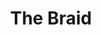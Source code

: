 ---
title: The Braid
description: Three women, Smita, Giulia and Sarah, are from different parts of the world and have never met but are bound by something intimate and unique.
rating: PG
genre:
  - Drama
length: 2h 0m
cast:
  - Mia Maelzer
  - Sajda Pathan
  - Nehpal Gautam
showtimes:
  - June 17th
  - June 19th
poster: ./images/the-braid.jpg
trailer: https://www.youtube.com/watch?v=8AsbS9KGk4I
socialImage: ./images/the-braid.jpg
reelAlternative: true
---